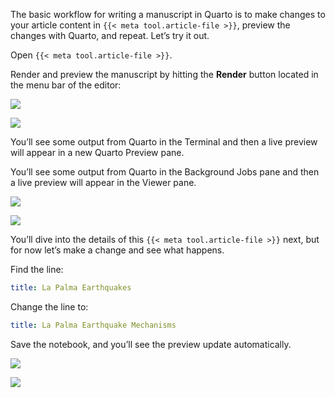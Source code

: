 The basic workflow for writing a manuscript in Quarto is to make changes to your article content in `{{< meta tool.article-file >}}`, preview the changes with Quarto, and repeat. Let's try it out.

Open `{{< meta tool.article-file >}}`. 

Render and preview the manuscript by hitting the **Render** button located in the menu bar of the editor:

::: {.content-visible when-meta="tool.is_vscode"}
![](images/vscode-render-button.png){fig-alt="Screenshot of the source editor menu bar with the Render button highlighted."}
:::

::: {.content-visible when-meta="tool.is_rstudio"}
![](images/rstudio-render-button.png){fig-alt="Screenshot of the source editor menu bar with the Render button highlighted."}
:::

::: {.content-visible when-meta="tool.is_vscode"}
You'll see some output from Quarto in the Terminal and then a live preview will appear in a new Quarto Preview pane.
:::

::: {.content-visible when-meta="tool.is_rstudio"}
You'll see some output from Quarto in the Background Jobs pane and then a live preview will appear in the Viewer pane.
:::

::: {.content-visible when-meta="tool.is_rstudio"}
![](images/rstudio-preview.png){fig-alt="Screenshot of the RStudio IDE. Open in the Source pane is a file called index.qmd. In the Viewer pane, a website starting with the header La Palma Earthquakes."}
:::

::: {.content-visible when-meta="tool.is_vscode"}
![](images/vscode-preview.png){fig-alt="Screenshot of the VS Code. Open in an Editor pane is a file called index.qmd. Open in a pane titled Quarto Preivew is a website starting with the header La Palma Earthquakes."}
:::


You'll dive into the details of this `{{< meta tool.article-file >}}` next, but for now let's make a change and see what happens.

Find the line:

``` yaml
title: La Palma Earthquakes
```

Change the line to:

``` yaml
title: La Palma Earthquake Mechanisms
```

Save the notebook, and you'll see the preview update automatically.


::: {.content-visible when-meta="tool.is_rstudio"}
![](images/rstudio-edit.png){fig-alt="Screenshot of the RStudio IDE. Open in the Source pane is a file called index.qmd with the text, title: La Palma Earthquake Mechanisms. In the Viewer pane is an article webpage with the title La Palma Earthquake Mechanisms."}
:::

::: {.content-visible when-meta="tool.is_vscode"}
![](images/vscode-edit.png){fig-alt="Screenshot of VS Code.  Open in an Editor pane is a file called index.qmd with the text, title: La Palma Earthquake Mechanisms. In the Quarto Preview pane is an article webpage with the title La Palma Earthquake Mechanisms."}
:::
